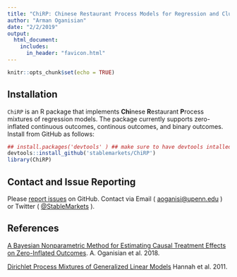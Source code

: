 ```yaml
---
title: "ChiRP: Chinese Restaurant Process Models for Regression and Clustering"
author: "Arman Oganisian"
date: "2/2/2019"
output:
  html_document:
    includes:
      in_header: "favicon.html" 
---
```


<script>
   $(document).ready(function() {
     $head = $('#header');
     $head.prepend('<img src=\"logo.png\" style=\"float: right;width: 150px;\"/>')
   });
</script>


```r
knitr::opts_chunk$set(echo = TRUE)
```

## Installation 
`ChiRP` is an R package that implements **Chi**nese **R**estaurant **P**rocess mixtures of regression models. The package currently supports zero-inflated continuous outcomes, continous outcomes, and binary outcomes. Install from GitHub as follows:

```r
## install.packages('devtools' ) ## make sure to have devtools intalled 
devtools::install_github('stablemarkets/ChiRP')
library(ChiRP)
```

## Contact and Issue Reporting
Please [report issues](https://github.com/stablemarkets/ChiRP/issues) on GitHub. Contact via Email ( [aoganisi@upenn.edu](aoganisi@upenn.edu) ) or Twitter ( [@StableMarkets](https://twitter.com/StableMarkets)  ). 

## References
[A Bayesian Nonparametric Method for Estimating Causal Treatment Effects on Zero-Inflated Outcomes](https://arxiv.org/abs/1810.09494). A. Oganisian et al. 2018.

[Dirichlet Process Mixtures of Generalized Linear Models](http://www.cs.columbia.edu/~blei/papers/HannahBleiPowell2011.pdf) Hannah et al. 2011.


